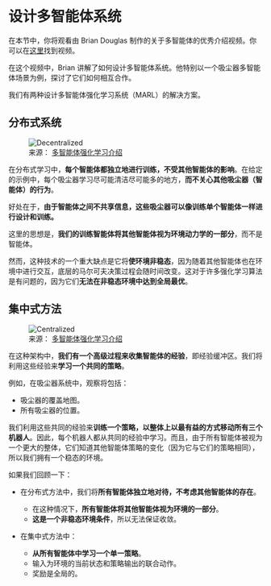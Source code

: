 # 设计多智能体系统

在本节中，你将观看由 Brian Douglas 制作的关于多智能体的优秀介绍视频。你可以在<a href="https://www.youtube.com/channel/UCq0imsn84ShAe9PBOFnoIrg">这里</a>找到视频。

<Youtube id="qgb0gyrpiGk" />


在这个视频中，Brian 讲解了如何设计多智能体系统。他特别以一个吸尘器多智能体场景为例，探讨了它们如何相互合作。

我们有两种设计多智能体强化学习系统（MARL）的解决方案。

## 分布式系统

<figure>
<img src="https://huggingface.co/datasets/huggingface-deep-rl-course/course-images/resolve/main/en/unit10/decentralized.png" alt="Decentralized"/>
<figcaption>
来源： <a href="https://www.youtube.com/watch?v=qgb0gyrpiGk"> 多智能体强化学习介绍 </a>
</figcaption>
</figure>

在分布式学习中，**每个智能体都独立地进行训练，不受其他智能体的影响**。在给定的示例中，每个吸尘器学习尽可能清洁尽可能多的地方，**而不关心其他吸尘器（智能体）的行为**。

好处在于，**由于智能体之间不共享信息，这些吸尘器可以像训练单个智能体一样进行设计和训练。**

这里的思想是，**我们的训练智能体将其他智能体视为环境动力学的一部分**，而不是智能体。

然而，这种技术的一个重大缺点是它将**使环境非稳态**，因为随着其他智能体也在环境中进行交互，底层的马尔可夫决策过程会随时间改变。这对于许多强化学习算法是有问题的，因为它们**无法在非稳态环境中达到全局最优**。

## 集中式方法

<figure>
<img src="https://huggingface.co/datasets/huggingface-deep-rl-course/course-images/resolve/main/en/unit10/centralized.png" alt="Centralized"/>
<figcaption>
来源： <a href="https://www.youtube.com/watch?v=qgb0gyrpiGk"> 多智能体强化学习介绍</a>
</figcaption>
</figure>

在这种架构中，**我们有一个高级过程来收集智能体的经验**，即经验缓冲区。我们将利用这些经验来**学习一个共同的策略**。

例如，在吸尘器系统中，观察将包括：
- 吸尘器的覆盖地图。
- 所有吸尘器的位置。

我们利用这些共同的经验来**训练一个策略，以整体上以最有益的方式移动所有三个机器人**。因此，每个机器人都从共同的经验中学习。而且，由于所有智能体被视为一个更大的整体，它们知道其他智能体策略的变化（因为它与它们的策略相同），所以我们拥有一个稳态的环境。

如果我们回顾一下：
- 在分布式方法中，我们将**所有智能体独立地对待，不考虑其他智能体的存在**。
  - 在这种情况下，**所有智能体将其他智能体视为环境的一部分**。
  - **这是一个非稳态环境条件**，所以无法保证收敛。

- 在集中式方法中：
  - **从所有智能体中学习一个单一策略**。
  - 输入为环境的当前状态和策略输出的联合动作。
  - 奖励是全局的。

